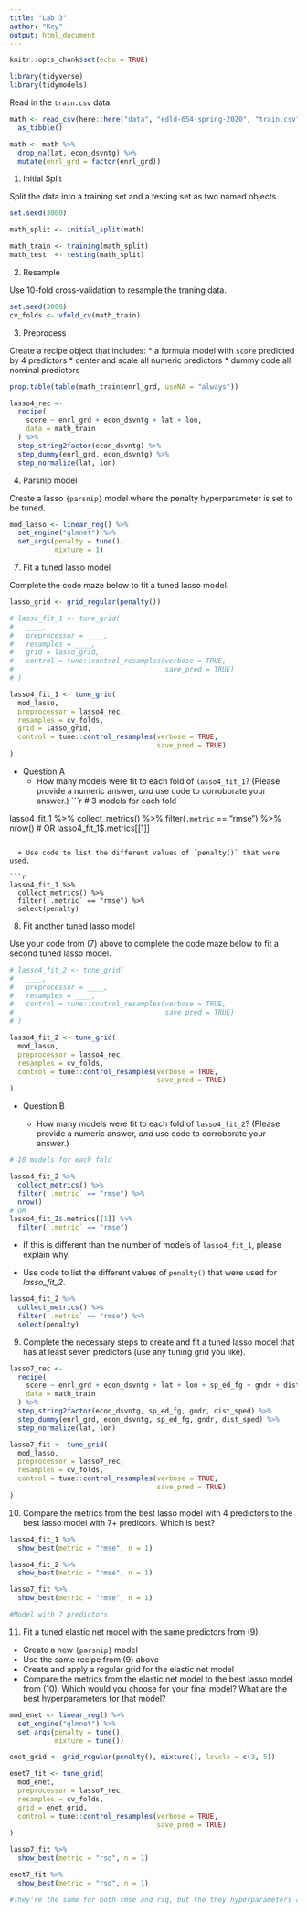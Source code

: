 ```yaml
---
title: "Lab 3"
author: "Key"
output: html_document
---
```


```r
knitr::opts_chunk$set(echo = TRUE)

library(tidyverse)
library(tidymodels)
```

Read in the `train.csv` data.

```r
math <- read_csv(here::here("data", "edld-654-spring-2020", "train.csv")) %>% 
  as_tibble() 

math <- math %>% 
  drop_na(lat, econ_dsvntg) %>% 
  mutate(enrl_grd = factor(enrl_grd))

```


1. Initial Split

Split the data into a training set and a testing set as two named objects. 

```r
set.seed(3000)

math_split <- initial_split(math) 

math_train <- training(math_split)
math_test  <- testing(math_split)
```

2. Resample

Use 10-fold cross-validation to resample the traning data.

```r

set.seed(3000)
cv_folds <- vfold_cv(math_train)
```

3. Preprocess

Create a recipe object that includes:
* a formula model with `score` predicted by 4 predictors
* center and scale all numeric predictors
* dummy code all nominal predictors

```r

prop.table(table(math_train$enrl_grd, useNA = "always"))

lasso4_rec <- 
  recipe(
    score ~ enrl_grd + econ_dsvntg + lat + lon, 
    data = math_train
  ) %>%
  step_string2factor(econ_dsvntg) %>% 
  step_dummy(enrl_grd, econ_dsvntg) %>%
  step_normalize(lat, lon) 
```

4. Parsnip model

Create a lasso `{parsnip}` model where the penalty hyperparameter is set to be tuned.

```r

mod_lasso <- linear_reg() %>%
  set_engine("glmnet") %>% 
  set_args(penalty = tune(),
           mixture = 1)

```

7. Fit a tuned lasso model

Complete the code maze below to fit a tuned lasso model.

```r

lasso_grid <- grid_regular(penalty())

# lasso_fit_1 <- tune_grid(
#   ____, 
#   preprocessor = ____,
#   resamples = ____,
#   grid = lasso_grid,
#   control = tune::control_resamples(verbose = TRUE,
#                                     save_pred = TRUE)
# )

lasso4_fit_1 <- tune_grid(
  mod_lasso, 
  preprocessor = lasso4_rec,
  resamples = cv_folds,
  grid = lasso_grid,
  control = tune::control_resamples(verbose = TRUE,
                                    save_pred = TRUE)
)

```

* Question A
  + How many models were fit to each fold of `lasso4_fit_1`? (Please provide a numeric answer, *and* use code to corroborate your answer.)
```r
# 3 models for each fold

lasso4_fit_1 %>% 
  collect_metrics() %>% 
  filter(`.metric` == "rmse") %>% 
  nrow()
# OR
lasso4_fit_1$.metrics[[1]]
```

  + Use code to list the different values of `penalty()` that were used.

```r

lasso4_fit_1 %>% 
  collect_metrics() %>% 
  filter(`.metric` == "rmse") %>% 
  select(penalty)
```

8. Fit another tuned lasso model

Use your code from (7) above to complete the code maze below to fit a second tuned lasso model.

```r

# lasso4_fit_2 <- tune_grid(
#   ____, 
#   preprocessor = ____,
#   resamples = ____,
#   control = tune::control_resamples(verbose = TRUE,
#                                     save_pred = TRUE)
# )

lasso4_fit_2 <- tune_grid(
  mod_lasso,
  preprocessor = lasso4_rec,
  resamples = cv_folds,
  control = tune::control_resamples(verbose = TRUE,
                                    save_pred = TRUE)
)
```

* Question B

  + How many models were fit to each fold of `lasso4_fit_2`? (Please provide a numeric answer, *and* use code to corroborate your answer.)

```r
# 10 models for each fold

lasso4_fit_2 %>% 
  collect_metrics() %>% 
  filter(`.metric` == "rmse") %>% 
  nrow()
# OR
lasso4_fit_2$.metrics[[1]] %>% 
  filter(`.metric` == "rmse")
```

  + If this is different than the number of models of `lasso4_fit_1`, please explain why.

<!-- **This is different because the default for** `grid_regular(penalty())` **has** `levels = 3`. **See** `?grid_regular()`. For *lasso4_fit_2*, we used the default for `fit_resamples` which sets `grid = 10`. -->
  
  + Use code to list the different values of `penalty()` that were used for *lasso_fit_2*.

```r
lasso4_fit_2 %>% 
  collect_metrics() %>% 
  filter(`.metric` == "rmse") %>% 
  select(penalty)
```

9. Complete the necessary steps to create and fit a tuned lasso model that has at least seven predictors (use any tuning grid you like).

```r

lasso7_rec <- 
  recipe(
    score ~ enrl_grd + econ_dsvntg + lat + lon + sp_ed_fg + gndr + dist_sped, 
    data = math_train
  ) %>%
  step_string2factor(econ_dsvntg, sp_ed_fg, gndr, dist_sped) %>% 
  step_dummy(enrl_grd, econ_dsvntg, sp_ed_fg, gndr, dist_sped) %>% 
  step_normalize(lat, lon) 

lasso7_fit <- tune_grid(
  mod_lasso,
  preprocessor = lasso7_rec,
  resamples = cv_folds,
  control = tune::control_resamples(verbose = TRUE,
                                    save_pred = TRUE)
)

```

10. Compare the metrics from the best lasso model with 4 predictors to the best lasso model with 7+ predicors. Which is best?

```r
lasso4_fit_1 %>% 
  show_best(metric = "rmse", n = 1)

lasso4_fit_2 %>% 
  show_best(metric = "rmse", n = 1)

lasso7_fit %>% 
  show_best(metric = "rmse", n = 1)

#Model with 7 predictors
```

11. Fit a tuned elastic net model with the same predictors from (9). 
  + Create a new `{parsnip}` model
  + Use the same recipe from (9) above
  + Create and apply a regular grid for the elastic net model
  + Compare the metrics from the elastic net model to the best lasso model from (10). Which would you choose for your final model? What are the best hyperparameters for that model?

```r
mod_enet <- linear_reg() %>%
  set_engine("glmnet") %>% 
  set_args(penalty = tune(),
           mixture = tune())

enet_grid <- grid_regular(penalty(), mixture(), levels = c(3, 5))

enet7_fit <- tune_grid(
  mod_enet,
  preprocessor = lasso7_rec,
  resamples = cv_folds,
  grid = enet_grid,
  control = tune::control_resamples(verbose = TRUE,
                                    save_pred = TRUE)
)

lasso7_fit %>% 
  show_best(metric = "rsq", n = 1)

enet7_fit %>% 
  show_best(metric = "rsq", n = 1)

#They're the same for both rmse and rsq, but the they hyperparameters are different. I'd choose with the lasso...
```


